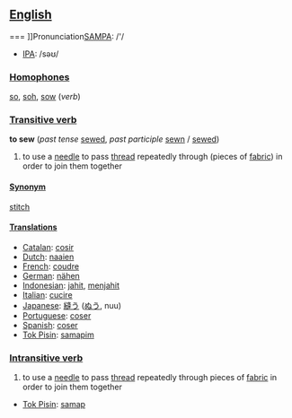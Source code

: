 ==[[English]]==

=== ]]Pronunciation[[ ===
*[[w:SAMPA|SAMPA]]: /'/
*[[w:IPA|IPA]]: /səʊ/

=== [[Homophone]]s ===

[[so]], [[soh]], [[sow]] (''verb'')

=== [[Transitive verb]] ===

'''to sew''' (''past tense'' [[sewed]], ''past participle'' [[sewn]] / [[sewed]])

# to use a [[needle]] to pass [[thread]] repeatedly through (pieces of [[fabric]]) in order to join them together

==== [[Synonym]] ====
[[stitch]]

==== [[Translation]]s ====
*[[Catalan]]: [[cosir]]
*[[Dutch]]: [[naaien]]
*[[French]]: [[coudre]]
*[[German]]: [[nähen]]
*[[Indonesian]]: [[jahit]], [[jahit|menjahit]]
*[[Italian]]: [[cucire]]
*[[Japanese]]: [[縫う]] ([[ぬう]], nuu)
*[[Portuguese]]: [[coser]]
*[[Spanish]]: [[coser]]
*[[Tok Pisin]]: [[samapim]]

=== [[Intransitive verb]] ===

# to use a [[needle]] to pass [[thread]] repeatedly through pieces of [[fabric]] in order to join them together

*[[Tok Pisin]]: [[samap]]